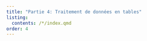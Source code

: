 ```yaml
---
title: "Partie 4: Traitement de données en tables"
listing:
  contents: /*/index.qmd
order: 4
---
```

